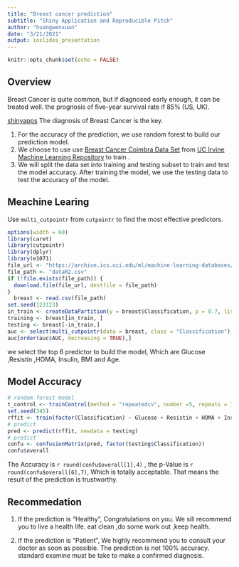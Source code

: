 ```yaml
---
title: "Breast cancer prediction"
subtitle: "Shiny Application and Reproducible Pitch"
author: "huangwenxuan"
date: "3/21/2021"
output: ioslides_presentation
---
```


```r
knitr::opts_chunk$set(echo = FALSE)
```

## Overview

Breast Cancer is quite common, but if diagnosed early enough, it can be treated well.
the prognosis of five-year survival rate if 85% (US, UK).

[shinyapps](https://venson.shinyapps.io/Breastcancer/?_ga=2.127263309.1540024655.1616291699-1834144672.1616291699)
The diagnosis of Breast Cancer is the key.

1. For the accuracy of the prediction, we use random forest to build our prediction model.
2. We choose to use use [Breast Cancer Coimbra Data Set](https://archive.ics.uci.edu/ml/datasets/Breast+Cancer+Coimbra) from [UC Irvine Machine Learning Repository](https://archive.ics.uci.edu/ml/index.php) to train .
3. We will split the data set into training and testing subset to train and test the model accuracy.
After training the model, we use the testing data to test the accuracy of the model.

## Meachine Learing

Use `multi_cutpointr` from `cutpointr` to find the most effective predictors.

```r
options(width = 60)
library(caret)
library(cutpointr)
library(dplyr)
library(e1071)
file_url <- "https://archive.ics.uci.edu/ml/machine-learning-databases/00451/dataR2.csv"
file_path <- "dataR2.csv"
if (!file.exists(file_path)) {
  download.file(file_url, destfile = file_path)
}
  breast <- read.csv(file_path)
set.seed(123123)
in_train <- createDataPartition(y = breast$Classification, p = 0.7, list = FALSE)
training <- breast[in_train, ]
testing <- breast[-in_train,]
auc <- select(multi_cutpointr(data = breast, class = "Classification"), AUC, predictor, acc)
auc[order(auc$AUC, decreasing = TRUE),]
```
we select the top 6 predictor to build the model, Which are Glucose ,Resistin ,HOMA, Insulin, BMI and Age.

## Model Accuracy

```r
# random forest model
t_control <- trainControl(method = "repeatedcv", number =5, repeats = 15)
set.seed(345)
rffit <- train(factor(Classification) ~ Glucose + Resistin + HOMA + Insulin + BMI + Age ,data = training, method = "rf",ntrees = 15,  trControl = t_control)
# predict
pred <- predict(rffit, newdata = testing)
# predict
confu <- confusionMatrix(pred, factor(testing$Classification))
confu$overall
```

The Accuracy is `r round(confu$overall[1],4)` , the p-Value is `r round(confu$overall[6],7)`, Which is totally acceptable.
That means the result of the prediction is trustworthy.



## Recommedation

1. If the prediction is "Healthy", Congratulations on you. We sill recommend you to live a health life.
eat clean ,do some work out ,keep health.

2. If the prediction is "Patient", We highly recommend you to consult your doctor as soon as possible.
The prediction is not 100% accuracy. standard examine must be take to make a confirmed diagnosis.


